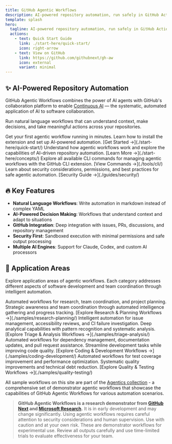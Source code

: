 ```yaml
---
title: GitHub Agentic Workflows
description: AI-powered repository automation, run safely in GitHub Actions
template: splash
hero:
  tagline: AI-powered repository automation, run safely in GitHub Actions
  actions:
    - text: Quick Start Guide
      link: ./start-here/quick-start/
      icon: right-arrow
    - text: View on GitHub
      link: https://github.com/githubnext/gh-aw
      icon: external
      variant: minimal
---
```



## ✨ AI-Powered Repository Automation

GitHub Agentic Workflows combines the power of AI agents with GitHub's collaboration platform to enable [Continuous AI](https://githubnext.com/projects/continuous-ai) — the systematic, automated application of AI to software collaboration.

Run natural language workflows that can understand context, make decisions, and take meaningful actions across your repositories.

<CardGrid stagger>
	<Card title="🚀 Quick Start" icon="rocket">
		Get your first agentic workflow running in minutes. Learn how to install the extension and set up AI-powered automation.
		[Get Started →](./start-here/quick-start/)
	</Card>
	<Card title="📖 Learn Concepts" icon="open-book">
		Understand how agentic workflows work and explore the capabilities of AI-driven repository automation.
		[Learn More →](./start-here/concepts/)
	</Card>
	<Card title="🔧 Browse Commands" icon="setting">
		Explore all available CLI commands for managing agentic workflows with the GitHub CLI extension.
		[View Commands →](./tools/cli/)
	</Card>
	<Card title="🔒 Security Guide" icon="lock">
		Learn about security considerations, permissions, and best practices for safe agentic automation.
		[Security Guide →](./guides/security/)
	</Card>
</CardGrid>

## 🔥 Key Features

- **Natural Language Workflows**: Write automation in markdown instead of complex YAML
- **AI-Powered Decision Making**: Workflows that understand context and adapt to situations
- **GitHub Integration**: Deep integration with issues, PRs, discussions, and repository management
- **Security First**: Sandboxed execution with minimal permissions and safe output processing
- **Multiple AI Engines**: Support for Claude, Codex, and custom AI processors

## 🎯 Application Areas

Explore application areas of agentic workflows. Each category addresses different aspects of software development and team coordination through intelligent automation.

<CardGrid>
	<Card title="📋 Research, Status & Planning" icon="information">
		Automated workflows for research, team coordination, and project planning. Strategic awareness and team coordination through automated intelligence gathering and progress tracking.
		[Explore Research & Planning Workflows →](./samples/research-planning/)
	</Card>
	<Card title="� Triage & Analysis" icon="magnifier">
		Intelligent automation for issue management, accessibility reviews, and CI failure investigation. Deep analytical capabilities with pattern recognition and systematic analysis.
		[Explore Triage & Analysis Workflows →](./samples/triage-analysis/)
	</Card>
	<Card title="� Coding & Development" icon="setting">
		Automated workflows for dependency management, documentation updates, and pull request assistance. Streamline development tasks while improving code quality.
		[Explore Coding & Development Workflows →](./samples/coding-development/)
	</Card>
	<Card title="🧪 Quality & Testing" icon="star">
		Automated workflows for test coverage improvement and performance optimization. Systematic quality improvements and technical debt reduction.
		[Explore Quality & Testing Workflows →](./samples/quality-testing/)
	</Card>
</CardGrid>

All sample workflows on this site are part of the [Agentics collection](https://github.com/githubnext/agentics) - a comprehensive set of demonstrator agentic workflows that showcase the capabilities of GitHub Agentic Workflows for various automation scenarios.

> **GitHub Agentic Workflows is a research demonstrator from [GitHub Next](https://githubnext.com/) and [Microsoft Research](https://www.microsoft.com/en-us/research/group/research-software-engineering-rise/).** It is in early development and may change significantly. Using agentic workflows requires careful attention to security considerations and human supervision. Use with caution and at your own risk.
> These are demonstrator workflows for experimental use. Review all outputs carefully and use time-limited trials to evaluate effectiveness for your team.
